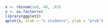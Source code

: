 ```r
x <- rbinom(1e6, 40, .93)
x <- as.factor(x)
library(ggplot2)
qplot(x, xlab = "n students", ylab = "prob")
```

